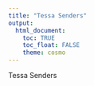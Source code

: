 ```yaml
---
title: "Tessa Senders"
output: 
  html_document:
    toc: TRUE
    toc_float: FALSE
    theme: cosmo
---
```


Tessa Senders


